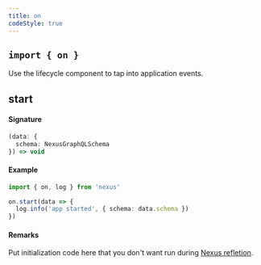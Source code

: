 ```yaml
---
title: on
codeStyle: true
---
```


## `import { on }`

Use the lifecycle component to tap into application events.

## start

#### Signature

```ts
(data: {
  schema: NexusGraphQLSchema
}) => void
```

#### Example

```ts
import { on, log } from 'nexus'

on.start(data => {
  log.info('app started', { schema: data.schema })
})
```

#### Remarks

Put initialization code here that you don't want run during [Nexus refletion](/guides/reflection).
